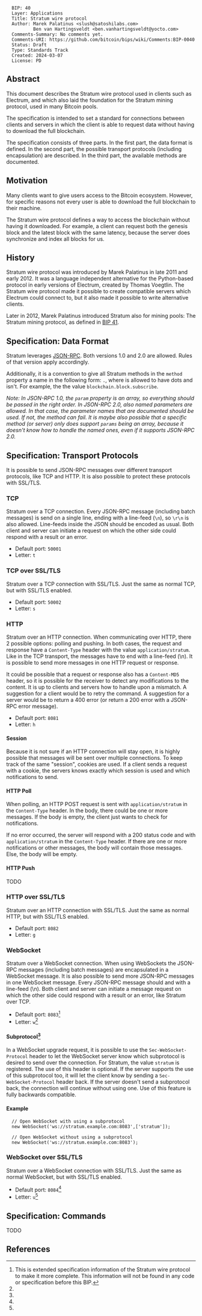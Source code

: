 <pre>
  BIP: 40
  Layer: Applications
  Title: Stratum wire protocol
  Author: Marek Palatinus <slush@satoshilabs.com>
          Ben van Hartingsveldt <ben.vanhartingsveldt@yocto.com>
  Comments-Summary: No comments yet.
  Comments-URI: https://github.com/bitcoin/bips/wiki/Comments:BIP-0040
  Status: Draft
  Type: Standards Track
  Created: 2024-03-07
  License: PD
</pre>

==Abstract==

This document describes the Stratum wire protocol used in clients such as Electrum, and which also laid the foundation for the Stratum mining protocol, used in many Bitcoin pools.

The specification is intended to set a standard for connections between clients and servers in which the client is able to request data without having to download the full blockchain.

The specification consists of three parts. In the first part, the data format is defined. In the second part, the possible transport protocols (including encapsulation) are described. In the third part, the available methods are documented.

==Motivation==

Many clients want to give users access to the Bitcoin ecosystem. However, for specific reasons not every user is able to download the full blockchain to their machine.

The Stratum wire protocol defines a way to access the blockchain without having it downloaded. For example, a client can request both the genesis block and the latest block with the same latency, because the server does synchronize and index all blocks for us.

==History==

Stratum wire protocol was introduced by Marek Palatinus in late 2011 and early 2012. It was a language independent alternative for the Python-based protocol in early versions of Electrum, created by Thomas Voegtlin. The Stratum wire protocol made it possible to create compatible servers which Electrum could connect to, but it also made it possible to write alternative clients.

Later in 2012, Marek Palatinus introduced Stratum also for mining pools: The Stratum mining protocol, as defined in [[bip-0041.mediawiki|BIP 41]].

==Specification: Data Format==

Stratum leverages [https://www.jsonrpc.org/ JSON-RPC]. Both versions 1.0 and 2.0 are allowed. Rules of that version apply accordingly.

Additionally, it is a convention to give all Stratum methods in the <code>method</code> property a name in the following form: <code><service>.<method></code>, where <code><service></code> is allowed to have dots and <code><method></code> isn't. For example, the the value <code>blockchain.block.subscribe</code>.

''Note: In JSON-RPC 1.0, the <code>param</code> property is an array, so everything should be passed in the right order. In JSON-RPC 2.0, also named parameters are allowed. In that case, the parameter names that are documented should be used. If not, the method can fail. It is maybe also possible that a specific method (or server) only does support <code>params</code> being an array, because it doesn't know how to handle the named ones, even if it supports JSON-RPC 2.0.''

==Specification: Transport Protocols==

It is possible to send JSON-RPC messages over different transport protocols, like TCP and HTTP. It is also possible to protect these protocols with SSL/TLS.

===TCP===

Stratum over a TCP connection. Every JSON-RPC message (including batch messages) is send on a single line, ending with a line-feed (<code>\n</code>), so <code>\r\n</code> is also allowed. Line-feeds inside the JSON should be encoded as usual. Both client and server can initiate a request on which the other side could respond with a result or an error.

* Default port: <code>50001</code>
* Letter: <code>t</code>

===TCP over SSL/TLS===

Stratum over a TCP connection with SSL/TLS. Just the same as normal TCP, but with SSL/TLS enabled.

* Default port: <code>50002</code>
* Letter: <code>s</code>

===HTTP===

Stratum over an HTTP connection. When communicating over HTTP, there 2 possible options: polling and pushing. In both cases, the request and response have a <code>Content-Type</code> header with the value <code>application/stratum</code>. Like in the TCP transport, the messages have to end with a line-feed (\n). It is possible to send more messages in one HTTP request or response.

It could be possible that a request or response also has a <code>Content-MD5</code> header, so it is possible for the receiver to detect any modifications to the content. It is up to clients and servers how to handle upon a mismatch. A suggestion for a client would be to retry the command. A suggestion for a server would be to return a 400 error (or return a 200 error with a JSON-RPC error message).

* Default port: <code>8081</code>
* Letter: <code>h</code>

====Session====

Because it is not sure if an HTTP connection will stay open, it is highly possible that messages will be sent over multiple connections. To keep track of the same "session", cookies are used. If a client sends a request with a cookie, the servers knows exactly which session is used and which notifications to send.

====HTTP Poll====

When polling, an HTTP POST request is sent with <code>application/stratum</code> in the <code>Content-Type</code> header. In the body, there could be one or more messages. If the body is empty, the client just wants to check for notifications.

If no error occurred, the server will respond with a 200 status code and with <code>application/stratum</code> in the <code>Content-Type</code> header. If there are one or more notifications or other messages, the body will contain those messages. Else, the body will be empty.

====HTTP Push====

TODO

===HTTP over SSL/TLS===

Stratum over an HTTP connection with SSL/TLS. Just the same as normal HTTP, but with SSL/TLS enabled.

* Default port: <code>8082</code>
* Letter: <code>g</code>

===WebSocket===

Stratum over a WebSocket connection. When using WebSockets the JSON-RPC messages (including batch messages) are encapsulated in a WebSocket message. It is also possible to send more JSON-RPC messages in one WebSocket message. Every JSON-RPC message should and with a line-feed (\n). Both client and server can initiate a message request on which the other side could respond with a result or an error, like Stratum over TCP.

* Default port: <code>8083</code><ref name="extended">This is extended specification information of the Stratum wire protocol to make it more complete. This information will not be found in any code or specification before this BIP.</ref>
* Letter: <code>w</code><ref name="extended"/>

====Subprotocol<ref name="extended"/>====

In a WebSocket upgrade request, it is possible to use the <code>Sec-WebSocket-Protocol</code> header to let the WebSocket server know which subprotocol is desired to send over the connection. For Stratum, the value <code>stratum</code> is registered. The use of this header is optional. If the server supports the use of this subprotocol too, it will let the client know by sending a <code>Sec-WebSocket-Protocol</code> header back. If the server doesn't send a subprotocol back, the connection will continue without using one. Use of this feature is fully backwards compatible.

====Example====

<pre>
  // Open WebSocket with using a subprotocol
  new WebSocket('ws://stratum.example.com:8083',['stratum']);

  // Open WebSocket without using a subprotocol
  new WebSocket('ws://stratum.example.com:8083');
</pre>

===WebSocket over SSL/TLS===

Stratum over a WebSocket connection with SSL/TLS. Just the same as normal WebSocket, but with SSL/TLS enabled.

* Default port: <code>8084</code><ref name="extended"/>
* Letter: <code>u</code><ref name="extended"/>

==Specification: Commands==

TODO

==References==
<references/>
